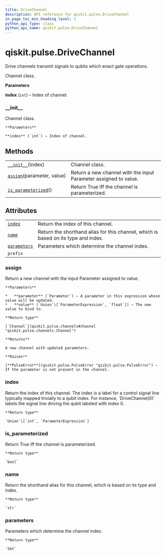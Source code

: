 ```yaml
---
title: DriveChannel
description: API reference for qiskit.pulse.DriveChannel
in_page_toc_min_heading_level: 1
python_api_type: class
python_api_name: qiskit.pulse.DriveChannel
---
```


# qiskit.pulse.DriveChannel

<Class id="qiskit.pulse.DriveChannel" isDedicatedPage={true} github="https://github.com/qiskit/qiskit/tree/stable/0.18/qiskit/pulse/channels.py" signature="DriveChannel(index)">
  Drive channels transmit signals to qubits which enact gate operations.

  Channel class.

  **Parameters**

  **index** (`int`) – Index of channel.

  ### \_\_init\_\_

  <Function id="qiskit.pulse.DriveChannel.__init__" signature="__init__(index)">
    Channel class.

    **Parameters**

    **index** (`int`) – Index of channel.
  </Function>

  ## Methods

  |                                                                                                                  |                                                                  |
  | ---------------------------------------------------------------------------------------------------------------- | ---------------------------------------------------------------- |
  | [`__init__`](#qiskit.pulse.DriveChannel.__init__ "qiskit.pulse.DriveChannel.__init__")(index)                    | Channel class.                                                   |
  | [`assign`](#qiskit.pulse.DriveChannel.assign "qiskit.pulse.DriveChannel.assign")(parameter, value)               | Return a new channel with the input Parameter assigned to value. |
  | [`is_parameterized`](#qiskit.pulse.DriveChannel.is_parameterized "qiskit.pulse.DriveChannel.is_parameterized")() | Return True iff the channel is parameterized.                    |

  ## Attributes

  |                                                                                              |                                                                                    |
  | -------------------------------------------------------------------------------------------- | ---------------------------------------------------------------------------------- |
  | [`index`](#qiskit.pulse.DriveChannel.index "qiskit.pulse.DriveChannel.index")                | Return the index of this channel.                                                  |
  | [`name`](#qiskit.pulse.DriveChannel.name "qiskit.pulse.DriveChannel.name")                   | Return the shorthand alias for this channel, which is based on its type and index. |
  | [`parameters`](#qiskit.pulse.DriveChannel.parameters "qiskit.pulse.DriveChannel.parameters") | Parameters which determine the channel index.                                      |
  | `prefix`                                                                                     |                                                                                    |

  ### assign

  <Function id="qiskit.pulse.DriveChannel.assign" signature="assign(parameter, value)">
    Return a new channel with the input Parameter assigned to value.

    **Parameters**

    *   **parameter** (`Parameter`) – A parameter in this expression whose value will be updated.
    *   **value** (`Union`\[`ParameterExpression`, `float`]) – The new value to bind to.

    **Return type**

    [`Channel`](qiskit.pulse.channels#channel "qiskit.pulse.channels.Channel")

    **Returns**

    A new channel with updated parameters.

    **Raises**

    [**PulseError**](qiskit.pulse.PulseError "qiskit.pulse.PulseError") – If the parameter is not present in the channel.
  </Function>

  ### index

  <Function id="qiskit.pulse.DriveChannel.index" signature="property index">
    Return the index of this channel. The index is a label for a control signal line typically mapped trivially to a qubit index. For instance, `DriveChannel(0)` labels the signal line driving the qubit labeled with index 0.

    **Return type**

    `Union`\[`int`, `ParameterExpression`]
  </Function>

  ### is\_parameterized

  <Function id="qiskit.pulse.DriveChannel.is_parameterized" signature="is_parameterized()">
    Return True iff the channel is parameterized.

    **Return type**

    `bool`
  </Function>

  ### name

  <Function id="qiskit.pulse.DriveChannel.name" signature="property name">
    Return the shorthand alias for this channel, which is based on its type and index.

    **Return type**

    `str`
  </Function>

  ### parameters

  <Function id="qiskit.pulse.DriveChannel.parameters" signature="property parameters">
    Parameters which determine the channel index.

    **Return type**

    `Set`
  </Function>
</Class>

